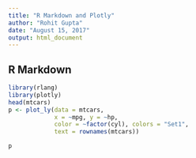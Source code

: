 ---
title: "R Markdown and Plotly"
author: "Rohit Gupta"
date: "August 15, 2017"
output: html_document
---


## R Markdown



```{r echo = FALSE}
library(rlang)
library(plotly)
head(mtcars)
p <- plot_ly(data = mtcars,
             x = ~mpg, y = ~hp,
             color = ~factor(cyl), colors = "Set1",
             text = rownames(mtcars))

p
```
